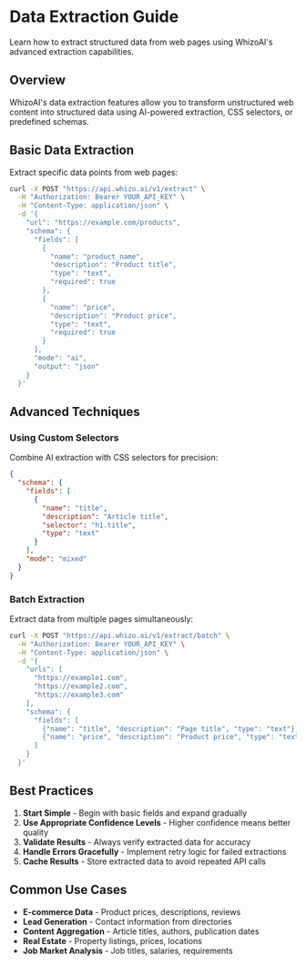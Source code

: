 # Data Extraction Guide

Learn how to extract structured data from web pages using WhizoAI's advanced extraction capabilities.

## Overview

WhizoAI's data extraction features allow you to transform unstructured web content into structured data using AI-powered extraction, CSS selectors, or predefined schemas.

## Basic Data Extraction

Extract specific data points from web pages:

```bash
curl -X POST "https://api.whizo.ai/v1/extract" \
  -H "Authorization: Bearer YOUR_API_KEY" \
  -H "Content-Type: application/json" \
  -d '{
    "url": "https://example.com/products",
    "schema": {
      "fields": [
        {
          "name": "product_name",
          "description": "Product title",
          "type": "text",
          "required": true
        },
        {
          "name": "price",
          "description": "Product price",
          "type": "text",
          "required": true
        }
      ],
      "mode": "ai",
      "output": "json"
    }
  }'
```

## Advanced Techniques

### Using Custom Selectors

Combine AI extraction with CSS selectors for precision:

```json
{
  "schema": {
    "fields": [
      {
        "name": "title",
        "description": "Article title",
        "selector": "h1.title",
        "type": "text"
      }
    ],
    "mode": "mixed"
  }
}
```

### Batch Extraction

Extract data from multiple pages simultaneously:

```bash
curl -X POST "https://api.whizo.ai/v1/extract/batch" \
  -H "Authorization: Bearer YOUR_API_KEY" \
  -H "Content-Type: application/json" \
  -d '{
    "urls": [
      "https://example1.com",
      "https://example2.com",
      "https://example3.com"
    ],
    "schema": {
      "fields": [
        {"name": "title", "description": "Page title", "type": "text"},
        {"name": "price", "description": "Product price", "type": "text"}
      ]
    }
  }'
```

## Best Practices

1. **Start Simple** - Begin with basic fields and expand gradually
2. **Use Appropriate Confidence Levels** - Higher confidence means better quality
3. **Validate Results** - Always verify extracted data for accuracy
4. **Handle Errors Gracefully** - Implement retry logic for failed extractions
5. **Cache Results** - Store extracted data to avoid repeated API calls

## Common Use Cases

- **E-commerce Data** - Product prices, descriptions, reviews
- **Lead Generation** - Contact information from directories
- **Content Aggregation** - Article titles, authors, publication dates
- **Real Estate** - Property listings, prices, locations
- **Job Market Analysis** - Job titles, salaries, requirements